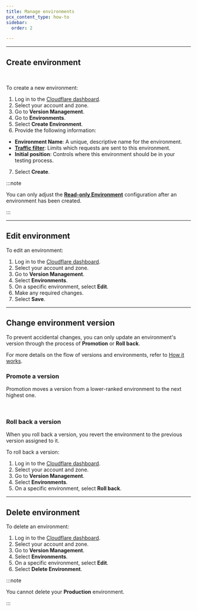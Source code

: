 ```yaml
---
title: Manage environments
pcx_content_type: how-to
sidebar:
  order: 2

---
```



<Render file="environment-definition" />

***

## Create environment

<Render file="enable-default-creation" />

<Render file="create-environment-situation" /> <br/>

To create a new environment:

1. Log in to the [Cloudflare dashboard](https://dash.cloudflare.com/login).
2. Select your account and zone.
3. Go to **Version Management**.
4. Go to **Environments**.
5. Select **Create Environment**.
6. Provide the following information:

* **Environment Name**: A unique, descriptive name for the environment.
* [**Traffic filter**](/version-management/reference/traffic-filters/): Limits which requests are sent to this environment.
* **Initial position**: Controls where this environment should be in your testing process.

7. Select **Create**.

:::note


You can only adjust the [**Read-only Environment**](/version-management/reference/read-only-environments/) configuration after an environment has been created.


:::

***

## Edit environment

To edit an environment:

1. Log in to the [Cloudflare dashboard](https://dash.cloudflare.com/login).
2. Select your account and zone.
3. Go to **Version Management**.
4. Select **Environments**.
5. On a specific environment, select **Edit**.
6. Make any required changes.
7. Select **Save**.

***

## Change environment version

To prevent accidental changes, you can only update an environment's version through the process of **Promotion** or **Roll back**.

For more details on the flow of versions and environments, refer to [How it works](/version-management/about/).

### Promote a version

Promotion moves a version from a lower-ranked environment to the next highest one.

<Render file="promote-version" /> <br/>

### Roll back a version

When you roll back a version, you revert the environment to the previous version assigned to it.

To roll back a version:

1. Log in to the [Cloudflare dashboard](https://dash.cloudflare.com/login).
2. Select your account and zone.
3. Go to **Version Management**.
4. Select **Environments**.
5. On a specific environment, select **Roll back**.

***

## Delete environment

To delete an environment:

1. Log in to the [Cloudflare dashboard](https://dash.cloudflare.com/login).
2. Select your account and zone.
3. Go to **Version Management**.
4. Select **Environments**.
5. On a specific environment, select **Edit**.
6. Select **Delete Environment**.

:::note


You cannot delete your **Production** environment.


:::
